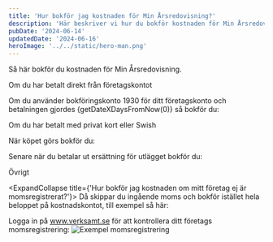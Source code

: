 ```yaml
---
title: 'Hur bokför jag kostnaden för Min Årsredovisning?'
description: 'Här beskriver vi hur du bokför kostnaden för Min Årsredovisning'
pubDate: '2024-06-14'
updatedDate: '2024-06-16'
heroImage: '../../static/hero-man.png'
---
```



<p>Så här bokför du kostnaden för Min Årsredovisning.</p>

<ArticleH3>Om du har betalt direkt från företagskontot</ArticleH3>

Om du använder bokföringskonto 1930 för ditt företagskonto och betalningen gjordes {getDateXDaysFromNow(0)} så bokför du:

<Verifikat datum={getDateXDaysFromNow(0)} beskrivning="Min Årsredovisning">
    <Kontorad konto="1930" kontoNamn="Företagskonto" kredit={getPriceInclVat()} />
    <Kontorad konto="5420" kontoNamn="Programvaror" debet={getPriceExclVat()} />
    <Kontorad konto="2641" kontoNamn="Ingående moms" debet={getPriceVat()} />
</Verifikat>

<ArticleH3>Om du har betalt med privat kort eller Swish</ArticleH3>

När köpet görs bokför du:

<Verifikat datum={getDateXDaysFromNow(0)} beskrivning="Utlägg för Min Årsredovisning">
    <Kontorad konto="2893" kontoNamn="Skulder till närstående personer, kortfristig del" kredit={getPriceInclVat()} />
    <Kontorad konto="5420" kontoNamn="Programvaror" debet={getPriceExclVat()} />
    <Kontorad konto="2641" kontoNamn="Ingående moms" debet={getPriceVat()} />
</Verifikat>

Senare när du betalar ut ersättning för utlägget bokför du:

<Verifikat datum={getDateXDaysFromNow(2)} beskrivning="Ersättning utlägg">
    <Kontorad konto="1930" kontoNamn="Företagskonto" kredit={getPriceInclVat()} />
    <Kontorad konto="2893" kontoNamn="Skulder till närstående personer, kortfristig del" debet={getPriceInclVat()} />
</Verifikat>

<ArticleH3>Övrigt</ArticleH3>

<ExpandCollapse title={'Hur bokför jag kostnaden om mitt företag ej är momsregistrerat?'}>
    Då skippar du ingående moms och bokför istället hela beloppet på kostnadskontot, till exempel så här:
    <Verifikat datum={getDateXDaysFromNow(0)} beskrivning="Min Årsredovisning (inköpt av ej momsregistrerat AB)">
        <Kontorad konto="1930" kontoNamn="Företagskonto" kredit={getPriceInclVat()} />
        <Kontorad konto="5420" kontoNamn="Programvaror" debet={getPriceInclVat()} />
    </Verifikat>

</ExpandCollapse>
<ExpandCollapse title={'Hur vet jag om mitt företag är momsregistrerat?'}>
    Logga in på <a href="https://www.verksamt.se">www.verksamt.se</a> för att kontrollera ditt företags momsregistrering:
    <Image src={imgMomsReg} width={400} alt="Exempel momsregistrering" />

</ExpandCollapse>
